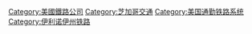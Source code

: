 {{catmore}}
{{Commonscat|Metra}}

[[Category:美國鐵路公司|Category:美國鐵路公司]]
[[Category:芝加哥交通|Category:芝加哥交通]]
[[Category:美国通勤铁路系统|Category:美国通勤铁路系统]]
[[Category:伊利诺伊州铁路|Category:伊利诺伊州铁路]]